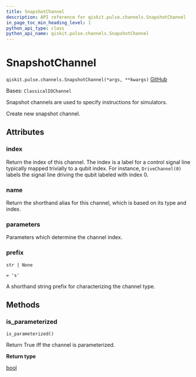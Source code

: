 ```yaml
---
title: SnapshotChannel
description: API reference for qiskit.pulse.channels.SnapshotChannel
in_page_toc_min_heading_level: 1
python_api_type: class
python_api_name: qiskit.pulse.channels.SnapshotChannel
---
```


# SnapshotChannel

<span id="qiskit.pulse.channels.SnapshotChannel" />

`qiskit.pulse.channels.SnapshotChannel(*args, **kwargs)` [GitHub](https://github.com/qiskit/qiskit/tree/stable/0.46/qiskit/pulse/channels.py "view source code")

Bases: `ClassicalIOChannel`

Snapshot channels are used to specify instructions for simulators.

Create new snapshot channel.

## Attributes

<span id="qiskit.pulse.channels.SnapshotChannel.index" />

### index

Return the index of this channel. The index is a label for a control signal line typically mapped trivially to a qubit index. For instance, `DriveChannel(0)` labels the signal line driving the qubit labeled with index 0.

<span id="qiskit.pulse.channels.SnapshotChannel.name" />

### name

Return the shorthand alias for this channel, which is based on its type and index.

<span id="qiskit.pulse.channels.SnapshotChannel.parameters" />

### parameters

Parameters which determine the channel index.

<span id="qiskit.pulse.channels.SnapshotChannel.prefix" />

### prefix

`str | None`

`= 's'`

A shorthand string prefix for characterizing the channel type.

## Methods

### is\_parameterized

<span id="qiskit.pulse.channels.SnapshotChannel.is_parameterized" />

`is_parameterized()`

Return True iff the channel is parameterized.

**Return type**

[bool](https://docs.python.org/3/library/functions.html#bool "(in Python v3.12)")

